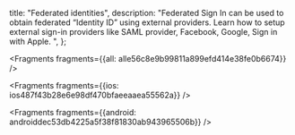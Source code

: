   title: "Federated identities",
  description: "Federated Sign In can be used to obtain federated “Identity ID” using external providers. Learn how to setup external sign-in providers like SAML provider, Facebook, Google, Sign in with Apple. ",
};






<Fragments fragments={{all: alle56c8e9b99811a899efd414e38fe0b6674}} />




<Fragments fragments={{ios: ios487f43b28e6e98df470bfaeeaaea55562a}} />



<Fragments fragments={{android: androiddec53db4225a5f38f81830ab943965506b}} />
